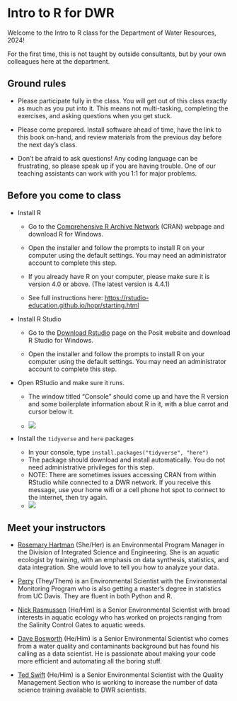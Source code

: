 
# Intro to R for DWR {.unnumbered}

Welcome to the Intro to R class for the Department of Water Resources, 2024!

For the first time, this is not taught by outside consultants, but by your own colleagues here at the department.

## Ground rules

-   Please participate fully in the class. You will get out of this class exactly as much as you put into it. This means not multi-tasking, completing the exercises, and asking questions when you get stuck.

-   Please come prepared. Install software ahead of time, have the link to this book on-hand, and review materials from the previous day before the next day's class.

-   Don't be afraid to ask questions! Any coding language can be frustrating, so please speak up if you are having trouble. One of our teaching assistants can work with you 1:1 for major problems.

## Before you come to class

-   Install R

    -   Go to the [Comprehensive R Archive Network](https://cran.r-project.org/) (CRAN) webpage and download R for Windows.

    -   Open the installer and follow the prompts to install R on your computer using the default settings. You may need an administrator account to complete this step.

    -   If you already have R on your computer, please make sure it is version 4.0 or above. (The latest version is 4.4.1)

    -   See full instructions here: <https://rstudio-education.github.io/hopr/starting.html>

-   Install R Studio

    -   Go to the [Download Rstudio](https://posit.co/download/rstudio-desktop/) page on the Posit website and download R Studio for Windows.

    -   Open the installer and follow the prompts to install R on your computer using the default settings. You may need an administrator account to complete this step.

-   Open RStudio and make sure it runs.

    -   The window titled "Console" should come up and have the R version and some boilerplate information about R in it, with a blue carrot and cursor below it.

    -   ![](images/clipboard-1261131084.png)

-   Install the `tidyverse` and `here` packages

    -   In your console, type `install.packages("tidyverse", "here")`
    -   The package should download and install automatically. You do not need administrative privileges for this step.
    -   NOTE: There are sometimes issues accessing CRAN from within RStudio while connected to a DWR network. If you receive this message, use your home wifi or a cell phone hot spot to connect to the internet, then try again.
    -   ![](images/clipboard-3898096622.png)

## Meet your instructors

-   [Rosemary Hartman](Rosemary.Hartman@water.ca.gov) (She/Her) is an Environmental Program Manager in the Division of Integrated Science and Engineering. She is an aquatic ecologist by training, with an emphasis on data synthesis, statistics, and data integration. She would love to tell you how to analyze your data.

-   [Perry](Sarah.Perry@water.ca.gov) (They/Them) is an Environmental Scientist with the Environmental Monitoring Program who is also getting a master's degree in statistics from UC Davis. They are fluent in both Python and R.

-   [Nick Rasmussen](Nicholas.Rasmussen@water.ca.gov) (He/Him) is a Senior Environmental Scientist with broad interests in aquatic ecology who has worked on projects ranging from the Salinity Control Gates to aquatic weeds.

-   [Dave Bosworth](David.Bosworth@water.ca.gov) (He/Him) is a Senior Environmental Scientist who comes from a water quality and contaminants background but has found his calling as a data scientist. He is passionate about making your code more efficient and automating all the boring stuff.

-   [Ted Swift](Ted.Swift@water.ca.gov) (He/Him) is a Senior Environmental Scientist with the Quality Management Section who is working to increase the number of data science training available to DWR scientists.
